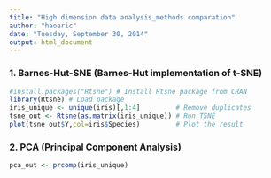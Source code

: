 ```yaml
---
title: "High dimension data analysis_methods comparation"
author: "haoeric"
date: "Tuesday, September 30, 2014"
output: html_document
---
```


### 1. Barnes-Hut-SNE (Barnes-Hut implementation of t-SNE)

```r
#install.packages("Rtsne") # Install Rtsne package from CRAN
library(Rtsne) # Load package
iris_unique <- unique(iris)[,1:4]         # Remove duplicates
tsne_out <- Rtsne(as.matrix(iris_unique)) # Run TSNE
plot(tsne_out$Y,col=iris$Species)         # Plot the result
```

### 2. PCA (Principal Component Analysis)

```r
pca_out <- prcomp(iris_unique)
```

